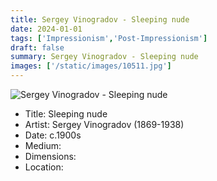 ```yaml
---
title: Sergey Vinogradov - Sleeping nude
date: 2024-01-01
tags: ['Impressionism','Post-Impressionism']
draft: false
summary: Sergey Vinogradov - Sleeping nude
images: ['/static/images/10511.jpg']
---
```


![Sergey Vinogradov - Sleeping nude](/static/images/10511.jpg)

* Title: Sleeping nude
* Artist: Sergey Vinogradov (1869-1938)
* Date: c.1900s
* Medium: 
* Dimensions: 
* Location: 



